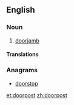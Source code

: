 ==English==

===Noun===
{{en-noun}}

# [[doorjamb]]

====Translations====
{{trans-see|doorjamb}}

===Anagrams===
* [[doorstop#English|doorstop]]

[[et:doorpost]]
[[zh:doorpost]]